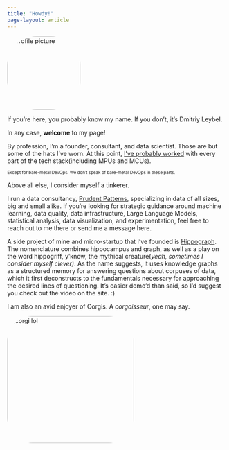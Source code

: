 ```yaml
---
title: "Howdy!"
page-layout: article
---
```


::: {layout="[20,80]"}
<img src="images/profile_pic.jpg" alt="profile picture" style="border-radius: 40%;  object-fit: cover;" width="169"/>

<div>

If you're here, you probably know my name. If you don't, it's Dmitriy Leybel.

In any case, **welcome** to my page!

By profession, I'm a founder, consultant, and data scientist. Those are but some of the hats I've worn. At this point, [I've probably worked](resume.qmd) with every part of the tech stack(including MPUs and MCUs).

<sub><sup>Except for bare-metal DevOps. We don't speak of bare-metal DevOps in these parts.</sup></sub>

Above all else, I consider myself a tinkerer.

</div>
:::

I run a data consultancy, [Prudent Patterns](https://prudentpatterns.com), specializing in data of all sizes, big and small alike. If you're looking for strategic guidance around machine learning, data quality, data infrastructure, Large Language Models, statistical analysis, data visualization, and experimentation, feel free to reach out to me there or send me a message here.

A side project of mine and micro-startup that I've founded is [Hippograph](https://hippograph.io). The nomenclature combines hippocampus and graph, as well as a play on the word hippogriff, y'know, the mythical creature(*yeah, sometimes I consider myself clever)*. As the name suggests, it uses knowledge graphs as a structured memory for answering questions about corpuses of data, which it first deconstructs to the fundamentals necessary for approaching the desired lines of questioning. It's easier demo'd than said, so I'd suggest you check out the video on the site. :)

I am also an avid enjoyer of Corgis. A *corgoisseur*, one may say.

<img src="images/corgo_pic.jpg" alt="corgi lol" style="border-radius: 20%;  object-fit: cover;" width="293"/>